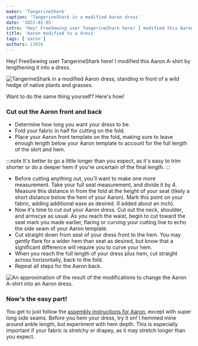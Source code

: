```yaml
---
maker: 'TangerineShark'
caption: 'TangerineShark in a modified Aaron dress'
date: '2023-01-05'
intro: 'Hey! FreeSewing user TangerineShark here! I modified this Aaron A-shirt by lengthening it into a dress.'
title: 'Aaron modified to a dress'
tags: ['aaron']
authors: 13050
---
```


<!-- truncate -->

Hey! FreeSewing user TangerineShark here! I modified this Aaron A-shirt by lengthening it into a dress.

![TangerineShark in a modified Aaron dress, standing in front of a wild hedge of native plants and grasses.](https://posts.freesewing.org/uploads/IMG_5827_476c170bc0.JPG)

Want to do the same thing yourself? Here's how!

### Cut out the Aaron front and back

- Determine how long you want your dress to be.
- Fold your fabric in half for cutting on the fold.
- Place your Aaron front template on the fold, making sure to leave enough length below your Aaron template to account for the full length of the skirt and hem.

:::note
It's better to go a little longer than you expect, as it's easy to trim shorter or do a deeper
hem if you're uncertain of the final length.
:::

- Before cutting anything out, you'll want to make one more measurement. Take your full seat measurement, and divide it by 4. Measure this distance in from the fold at the height of your seat (likely a short distance below the hem of your Aaron). Mark this point on your fabric, adding additional ease as desired. (I added about an inch).
- Now it's time to cut out your Aaron dress. Cut out the neck, shoulder, and armscye as usual. As you reach the waist, begin to cut toward the seat mark you made earlier, flaring or curving your cutting line to echo the side seam of your Aaron template.
- Cut straight down from seat of your dress front to the hem. You may gently flare for a wider hem than seat as desired, but know that a significant difference will require you to curve your hem.
- When you reach the full length of your dress plus hem, cut straight across horizontally, back to the fold.
- Repeat all steps for the Aaron back.

![An approximation of the result of the modifications to change the Aaron A-shirt into an Aaron dress.](https://posts.freesewing.org/uploads/teagan_dress_481cb6b7b9.svg)

### Now's the easy part!

You get to just follow the [assembly instructions for Aaron](/docs/designs/aaron/instructions/), except with super long side seams. Before you hem your dress, try it on! I hemmed mine around ankle length, but experiment with hem depth. This is especially important if your fabric is stretchy or drapey, as it may stretch longer than you expect.
